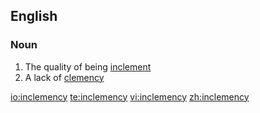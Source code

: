 ==English==

===Noun===
{{en-noun|-}}

# The quality of being [[inclement]]
# A lack of [[clemency]]

[[io:inclemency]]
[[te:inclemency]]
[[vi:inclemency]]
[[zh:inclemency]]
